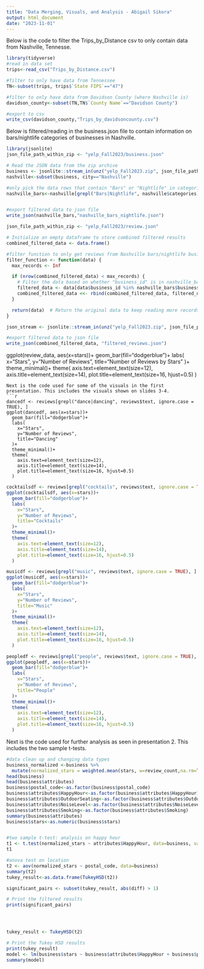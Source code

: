 ```yaml
---
title: "Data Merging, Visuals, and Analysis - Abigail Sikora"
output: html_document
date: "2023-11-01"
---
```


Below is the code to filter the Trips_by_Distance csv to only contain data from Nashville, Tennesse.
```r
library(tidyverse)
#read in data set
trips<-read_csv("Trips_by_Distance.csv")

#filter to only have data from Tennessee
TN<-subset(trips, trips$`State FIPS`=="47")

#filter to only have data from Davidson County (where Nashville is)
davidson_county<-subset(TN,TN$`County Name`=="Davidson County")

#export to csv
write_csv(davidson_county,"Trips_by_davidsoncounty.csv")
```

Below is filtered/reading in the business.json file to contain information on bars/nightlife categories of businesses in Nashville.
```r
library(jsonlite)
json_file_path_within_zip <- "yelp_Fall2023/business.json"

# Read the JSON data from the zip archive
business <- jsonlite::stream_in(unz("yelp_Fall2023.zip", json_file_path_within_zip))
nashville<-subset(business, city=="Nashville")

#only pick the data rows that contain "Bars" or "Nightlife" in categories listed
nashville_bars<-nashville[grepl("Bars|Nightlife", nashville$categories),]


#export filtered data to json file
write_json(nashville_bars,"nashville_bars_nightlife.json")
```


```r
json_file_path_within_zip <- "yelp_Fall2023/review.json"

# Initialize an empty dataframe to store combined filtered results
combined_filtered_data <- data.frame()

#filter function to only get reviews from Nashville bars/nightlife businesses
filter_function <- function(data) {
  max_records <- Inf 

  if (nrow(combined_filtered_data) < max_records) {
    # Filter the data based on whether "business_id" is in nashville_bars
    filtered_data <- data[data$business_id %in% nashville_bars$business_id, ]
    combined_filtered_data <<- rbind(combined_filtered_data, filtered_data)
  }

  return(data)  # Return the original data to keep reading more records
}

json_stream <- jsonlite::stream_in(unz("yelp_Fall2023.zip", json_file_path_within_zip), handler = filter_function)

#export filtered data to json file
write_json(combined_filtered_data, "filtered_reviews.json")
```
ggplot(review_data, aes(x=stars))+
  geom_bar(fill="dodgerblue")+
  labs(
    x="Stars",
    y="Number of Reviews",
    title="Number of Reviews by Stars"
  )+
  theme_minimal()+
  theme(
    axis.text=element_text(size=12),
    axis.title=element_text(size=14),
    plot.title=element_text(size=16, hjust=0.5)
  )
```
Next is the code used for some of the visuals in the first presentation. This includes the visuals shown on slides 3-4.
```r
dancedf <- reviews[grepl("dance|dancing", reviews$text, ignore.case = TRUE), ]
ggplot(dancedf, aes(x=stars))+
  geom_bar(fill="dodgerblue")+
  labs(
    x="Stars",
    y="Number of Reviews",
    title="Dancing"
  )+
  theme_minimal()+
  theme(
    axis.text=element_text(size=12),
    axis.title=element_text(size=14),
    plot.title=element_text(size=16, hjust=0.5)
  )
```
```r
cocktailsdf <- reviews[grepl("cocktails", reviews$text, ignore.case = TRUE), ]
ggplot(cocktailsdf, aes(x=stars))+
  geom_bar(fill="dodgerblue")+
  labs(
    x="Stars",
    y="Number of Reviews",
    title="Cocktails"
  )+
  theme_minimal()+
  theme(
    axis.text=element_text(size=12),
    axis.title=element_text(size=14),
    plot.title=element_text(size=16, hjust=0.5)
  )
```
```r
musicdf <- reviews[grepl("music", reviews$text, ignore.case = TRUE), ]
ggplot(musicdf, aes(x=stars))+
  geom_bar(fill="dodgerblue")+
  labs(
    x="Stars",
    y="Number of Reviews",
    title="Music"
  )+
  theme_minimal()+
  theme(
    axis.text=element_text(size=12),
    axis.title=element_text(size=14),
    plot.title=element_text(size=16, hjust=0.5)
  )
```
```r
peopledf <- reviews[grepl("people", reviews$text, ignore.case = TRUE), ]
ggplot(peopledf, aes(x=stars))+
  geom_bar(fill="dodgerblue")+
  labs(
    x="Stars",
    y="Number of Reviews",
    title="People"
  )+
  theme_minimal()+
  theme(
    axis.text=element_text(size=12),
    axis.title=element_text(size=14),
    plot.title=element_text(size=16, hjust=0.5)
  )
```
Next is the code used for further analysis as seen in presentation 2. This includes the two sample t-tests.
```r
#data clean up and changing data types
business_normalized <-business %>%
  mutate(normalized_stars = weighted.mean(stars, w=review_count,na.rm=TRUE))
head(business)
head(business$attributes)
business$postal_code<-as.factor(business$postal_code)
business$attributes$HappyHour<-as.factor(business$attributes$HappyHour)
business$attributes$OutdoorSeating<-as.factor(business$attributes$OutdoorSeating)
business$attributes$NoiseLevel<-as.factor(business$attributes$NoiseLevel)
business$attributes$Smoking<-as.factor(business$attributes$Smoking)
summary(business$attributes)
business$stars<-as.numeric(business$stars)


#two sample t-test: analysis on happy hour
t1 <- t.test(normalized_stars ~ attributes$HappyHour, data=business, var.equal=FALSE)
t1

#anova test on location
t2 <- aov(normalized_stars ~ postal_code, data=business)
summary(t2)
tukey_result<-as.data.frame(TukeyHSD(t2))

significant_pairs <- subset(tukey_result, abs(diff) > 1)

# Print the filtered results
print(significant_pairs)




tukey_result <- TukeyHSD(t2)

# Print the Tukey HSD results
print(tukey_result)
model <- lm(business$stars ~ business$attributes$HappyHour + business$postal_code)
summary(model)
```
